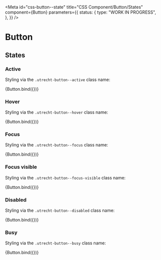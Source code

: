 <!-- @license CC0-1.0 -->


<Meta
  id="css-button--state"
  title="CSS Component/Button/States"
  component={Button}
  parameters={{
    status: {
      type: "WORK IN PROGRESS",
    },
  }}
/>

# Button

## States

### Active

Styling via the `.utrecht-button--active` class name:

<Canvas>
  <Story
    name="active"
    args={{
      ...defaultArgs,
      active: true,
      textContent: "Read more...",
    }}
  >
    {Button.bind({})}
  </Story>
</Canvas>

### Hover

Styling via the `.utrecht-button--hover` class name:

<Canvas>
  <Story
    name="hover"
    args={{
      ...defaultArgs,
      textContent: "Read more...",
      hover: true,
    }}
  >
    {Button.bind({})}
  </Story>
</Canvas>

### Focus

Styling via the `.utrecht-button--focus` class name:

<Canvas>
  <Story
    name="focus"
    args={{
      ...defaultArgs,
      textContent: "Read more...",
      focus: true,
    }}
  >
    {Button.bind({})}
  </Story>
</Canvas>

### Focus visible

Styling via the `.utrecht-button--focus-visible` class name:

<Canvas>
  <Story
    name="focus visible"
    args={{
      ...defaultArgs,
      textContent: "Read more...",
      focus: true,
      focusVisible: true,
    }}
  >
    {Button.bind({})}
  </Story>
</Canvas>

### Disabled

Styling via the `.utrecht-button--disabled` class name:

<Canvas>
  <Story
    name="disabled"
    args={{
      ...defaultArgs,
      textContent: "Read more...",
      disabled: true,
    }}
  >
    {Button.bind({})}
  </Story>
</Canvas>

### Busy

Styling via the `.utrecht-button--busy` class name:

<Canvas>
  <Story
    name="busy"
    args={{
      ...defaultArgs,
      busy: true,
      textContent: "Read more...",
    }}
    parameters={{
      // `cursor` cannot be tested using visual regression testing, ignore this story
      chromatic: { disableSnapshot: true },
    }}
  >
    {Button.bind({})}
  </Story>
</Canvas>
